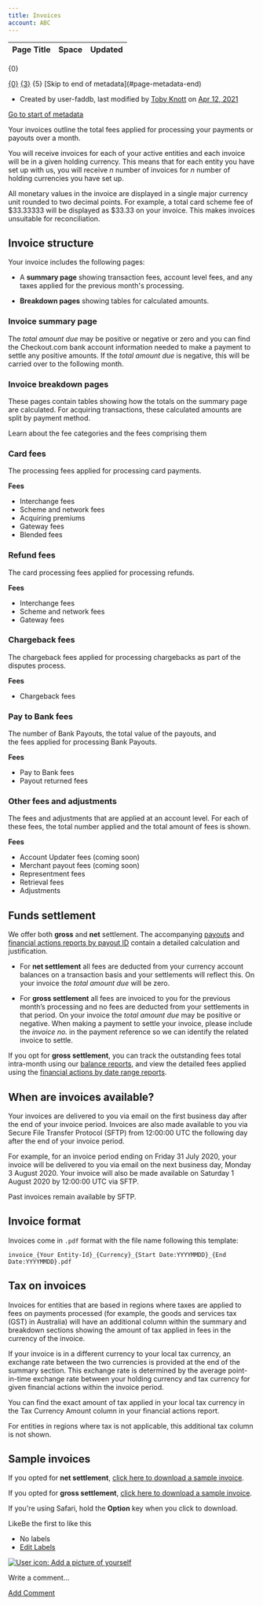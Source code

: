 ```yaml
---
title: Invoices
account: ABC
---
```


<table class="aui"> <thead> <tr class="header"> <th class="search-result-title">Page Title</th> <th class="search-result-space">Space</th> <th class="search-result-date">Updated</th> </tr> </thead> </table> <p class="search-result-count">{0}</p> <tr class="search-result"> <td class="search-result-title"><a href="{1}" class="content-type-{2}"><span>{0}</span></a></td> <td class="search-result-space"><a class="space" href="/display/{4}/" title="{3}">{3}</a></td> <td class="search-result-date"><span class="date" title="{6}">{5}</span></td> </tr> [Skip to end of metadata](#page-metadata-end)

*   Created by user-faddb, last modified by [Toby Knott](    /display/~toby.knott
    ) on [Apr 12, 2021](/pages/diffpagesbyversion.action?pageId=8488094&selectedPageVersions=6&selectedPageVersions=7 "Show changes")

[Go to start of metadata](#page-metadata-start)

Your invoices outline the total fees applied for processing your payments or payouts over a month.

You will receive invoices for each of your active entities and each invoice will be in a given holding currency. This means that for each entity you have set up with us, you will receive _n_ number of invoices for _n_ number of holding currencies you have set up.

All monetary values in the invoice are displayed in a single major currency unit rounded to two decimal points. For example, a total card scheme fee of $33.33333 will be displayed as $33.33 on your invoice. This makes invoices unsuitable for reconciliation.

Invoice structure
-----------------

Your invoice includes the following pages:

*   A **summary page** showing transaction fees, account level fees, and any taxes applied for the previous month's processing.

*   **Breakdown pages** showing tables for calculated amounts.

### Invoice summary page

The _total amount due_ may be positive or negative or zero and you can find the Checkout.com bank account information needed to make a payment to settle any positive amounts. If the _total amount due_ is negative, this will be carried over to the following month.

### Invoice breakdown pages

These pages contain tables showing how the totals on the summary page are calculated. For acquiring transactions, these calculated amounts are split by payment method.

 Learn about the fee categories and the fees comprising them

### Card fees

The processing fees applied for processing card payments.

**Fees**

*   Interchange fees
*   Scheme and network fees
*   Acquiring premiums
*   Gateway fees
*   Blended fees

### Refund fees

The card processing fees applied for processing refunds.

**Fees**

*   Interchange fees
*   Scheme and network fees
*   Gateway fees

### Chargeback fees

The chargeback fees applied for processing chargebacks as part of the disputes process.

**Fees**

*   Chargeback fees

### Pay to Bank fees

The number of Bank Payouts, the total value of the payouts, and the fees applied for processing Bank Payouts.

**Fees**

*   Pay to Bank fees
*   Payout returned fees

### Other fees and adjustments

The fees and adjustments that are applied at an account level. For each of these fees, the total number applied and the total amount of fees is shown.

**Fees**

*   Account Updater fees (coming soon)
*   Merchant payout fees (coming soon)
*   Representment fees
*   Retrieval fees
*   Adjustments

Funds settlement
----------------

We offer both **gross** and **net** settlement. The accompanying [payouts](/display/x/Payouts+reports) and [financial actions reports by payout ID](/display/x/Financial+actions+reports) contain a detailed calculation and justification.

*   For **net settlement** all fees are deducted from your currency account balances on a transaction basis and your settlements will reflect this. On your invoice the _total amount due_ will be zero.
    

*   For **gross settlement** all fees are invoiced to you for the previous month’s processing and no fees are deducted from your settlements in that period. On your invoice the _total amount due_ may be positive or negative. When making a payment to settle your invoice, please include the _invoice no._ in the payment reference so we can identify the related invoice to settle.
    

If you opt for **gross settlement**, you can track the outstanding fees total intra-month using our [balance reports](/display/x/Balance+reports), and view the detailed fees applied using the [financial actions by date range reports](/display/x/Financial+actions+reports).

When are invoices available?
----------------------------

Your invoices are delivered to you via email on the first business day after the end of your invoice period. Invoices are also made available to you via Secure File Transfer Protocol (SFTP) from 12:00:00 UTC the following day after the end of your invoice period.

For example, for an invoice period ending on Friday 31 July 2020, your invoice will be delivered to you via email on the next business day, Monday 3 August 2020. Your invoice will also be made available on Saturday 1 August 2020 by 12:00:00 UTC via SFTP.

Past invoices remain available by SFTP.

Invoice format
--------------

Invoices come in `.pdf` format with the file name following this template:

`invoice_{Your Entity-Id}_{Currency}_{Start Date:YYYYMMDD}_{End Date:YYYYMMDD}.pdf`

Tax on invoices
---------------

Invoices for entities that are based in regions where taxes are applied to fees on payments processed (for example, the goods and services tax (GST) in Australia) will have an additional column within the summary and breakdown sections showing the amount of tax applied in fees in the currency of the invoice.

If your invoice is in a different currency to your local tax currency, an exchange rate between the two currencies is provided at the end of the summary section. This exchange rate is determined by the average point-in-time exchange rate between your holding currency and tax currency for given financial actions within the invoice period.

You can find the exact amount of tax applied in your local tax currency in the Tax Currency Amount column in your financial actions report.

For entities in regions where tax is not applicable, this additional tax column is not shown.

Sample invoices
---------------

If you opted for **net settlement**, [click here to download a sample invoice](https://assets.checkout.com/docs/downloads/sample_invoice_net.pdf).

If you opted for **gross settlement**, [click here to download a sample invoice](https://assets.checkout.com/docs/downloads/sample_invoice.pdf).

If you're using Safari, hold the **Option** key when you click to download.

LikeBe the first to like this

*   No labels
*   [Edit Labels](# "Edit Labels (Type 'l')")

[![User icon: Add a picture of yourself](/s/en_GB/7901/abf7b35644d5a5d1d7e4b0969a83e8eb2b569fb5/_/images/icons/profilepics/add_profile_pic.svg)](/users/profile/editmyprofilepicture.action)

Write a comment…

[Add Comment](/display/x/Invoices?showComments=true&showCommentArea=true#addcomment)